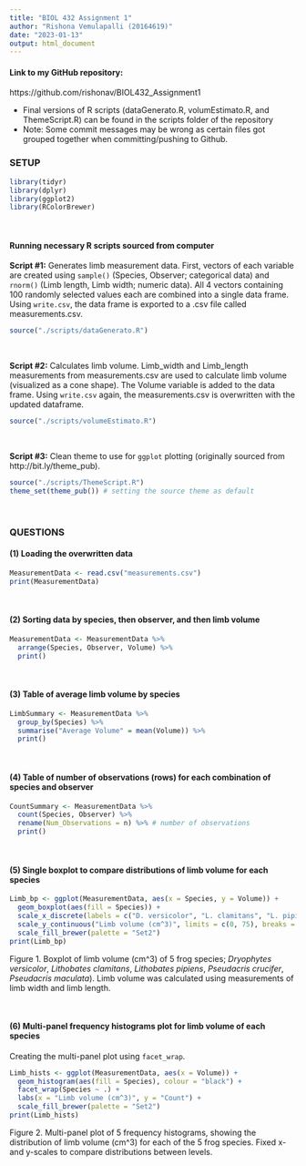```yaml
---
title: "BIOL 432 Assignment 1"
author: "Rishona Vemulapalli (20164619)"
date: "2023-01-13"
output: html_document
---
```


#### Link to my GitHub repository:
https://github.com/rishonav/BIOL432_Assignment1

- Final versions of R scripts (dataGenerato.R, volumEstimato.R, and ThemeScript.R) can be found in the scripts folder of the repository 
- Note: Some commit messages may be wrong as certain files got grouped together when committing/pushing to Github. 

### SETUP
```r
library(tidyr)
library(dplyr)
library(ggplot2)
library(RColorBrewer)
```

<br>

#### Running necessary R scripts sourced from computer

**Script #1:** Generates limb measurement data. First, vectors of each variable are created using `sample()` (Species, Observer; categorical data) and `rnorm()` (Limb length, Limb width; numeric data). All 4 vectors containing 100 randomly selected values each are combined into a single data frame. Using `write.csv`, the data frame is exported to a .csv file called measurements.csv. 
```r
source("./scripts/dataGenerato.R") 
```

<br>

**Script #2:** Calculates limb volume. Limb_width and Limb_length measurements from measurements.csv are used to calculate limb volume (visualized as a cone shape). The Volume variable is added to the data frame. Using `write.csv` again, the measurements.csv is overwritten with the updated dataframe.  
```r
source("./scripts/volumeEstimato.R")
```

<br>

**Script #3:** Clean theme to use for `ggplot` plotting (originally sourced from http://bit.ly/theme_pub). 
```r
source("./scripts/ThemeScript.R") 
theme_set(theme_pub()) # setting the source theme as default
```

<br>

### QUESTIONS 

#### (1) Loading the overwritten data

```r
MeasurementData <- read.csv("measurements.csv")
print(MeasurementData)
```

<br>

#### (2) Sorting data by species, then observer, and then limb volume

```r
MeasurementData <- MeasurementData %>%
  arrange(Species, Observer, Volume) %>%
  print()
```

<br>

#### (3) Table of average limb volume by species

```r
LimbSummary <- MeasurementData %>%
  group_by(Species) %>%
  summarise("Average Volume" = mean(Volume)) %>%
  print()
```

<br>

#### (4) Table of number of observations (rows) for each combination of species and observer

```r
CountSummary <- MeasurementData %>%
  count(Species, Observer) %>%
  rename(Num_Observations = n) %>% # number of observations
  print()
```

<br>

#### (5) Single boxplot to compare distributions of limb volume for each species

```r
Limb_bp <- ggplot(MeasurementData, aes(x = Species, y = Volume)) +
  geom_boxplot(aes(fill = Species)) +
  scale_x_discrete(labels = c("D. versicolor", "L. clamitans", "L. pipiens", "P. crucifer", "P. maculata")) +
  scale_y_continuous("Limb volume (cm^3)", limits = c(0, 75), breaks = c(0, 25, 50, 75)) +
  scale_fill_brewer(palette = "Set2")
print(Limb_bp)
```

Figure 1. Boxplot of limb volume (cm^3) of 5 frog species; *Dryophytes versicolor*, *Lithobates clamitans*, *Lithobates pipiens*, *Pseudacris crucifer*, *Pseudacris maculata*). Limb volume was calculated using measurements of limb width and limb length. 

<br>

#### (6) Multi-panel frequency histograms plot for limb volume of each species

Creating the multi-panel plot using `facet_wrap`. 
```r
Limb_hists <- ggplot(MeasurementData, aes(x = Volume)) +
  geom_histogram(aes(fill = Species), colour = "black") +
  facet_wrap(Species ~ .) +
  labs(x = "Limb volume (cm^3)", y = "Count") +
  scale_fill_brewer(palette = "Set2")
print(Limb_hists)
```

Figure 2. Multi-panel plot of 5 frequency histograms, showing the distribution of limb volume (cm^3) for each of the 5 frog species. Fixed x- and y-scales to compare distributions between levels.   
